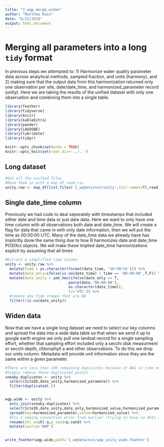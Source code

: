 ```yaml
---
title: "3_wqp_merge_widen"
author: "Matthew Ross"
date: "6/11/2018"
output: html_document
---
```




# Merging all parameters into a long `tidy` format

In previous steps we attempted to: 1) Harmonize water quality parameter data across analytical methods, sampled fraction, and units (harmony), and 2) making sure that the output data from this harmonization returned only one observation per site, date/date_time, and harmonized_parameter record (unity). Here we are taking the results of the unified dataset with only one observation and combining them into a single table. 

```r
library(feather)
library(tidyverse)
library(knitr)
library(kableExtra)
library(pander)
library(LAGOSNE)
library(lubridate)
library(tidyr)

knitr::opts_chunk$set(echo = TRUE)
knitr::opts_knit$set(root.dir='../..')
```


## Long dataset
```r
#Get all the unified files
#Read them in with a map_df read_csv
unity.raw <- map_df(list.files('1_wqdata/out/unity',full.names=T),read_feather)

```


## Single date_time column

Previously we had code to deal seperately with timestamps that included either date and time data or just date data. Here we want to only have one time column with all observations both date and date_time. We will create a flag for data that came in with only date information, then we will put the time as 00:00:00 UTC. Many of the date_time data we already have has implicitly done the same thing due to how R harmonizes date and date_time POSIXct objects. We will make these implied date_time harmonizations explicti by assuming that all times   

```r
#Extract a simplified time column
unity <- unity.raw %>%
  mutate(time = as.character(format(date_time, '%H:%M:%S'))) %>%
  mutate(date_only=ifelse(is.na(date_time) | time == '00:00:00',T,F)) %>%
  mutate(date_unity = ymd_hms(ifelse(date_only == T,
                             paste(date,'00:00:00'),
                             as.character(date_time)),
                             tz='UTC')) %>%
  #remove any time stamps that are NA
  filter(!is.na(date_unity))

```


## Widen data

Now that we have a single long dataset we need to select our key columns and spread the data into a wide data table so that when we send it up to google earth engine we only pull one landsat record for a single sampling effort, whether that sampling effort included only a secchi disk measurment or secchi depth, chlorophyll a and other observations. To do this we drop our units column. Metadata will provide unit information since they are the same within a given parameter. 


```r
#There are less than 100 remaining duplicates because of NAs in time or date propogating to this point. We will 
#Simply remove these duplicated points
sneaky.duplicates <- unity %>%
  select(SiteID,date_unity,harmonized_parameter) %>%
  filter(duplicated(.))


wqp.wide <- unity %>%
  anti_join(sneaky.duplicates) %>%
  select(SiteID,date_unity,date_only,harmonized_value,harmonized_parameter) %>%
  spread(key=harmonized_parameter,value=harmonized_value) %>%
  #fix a naming convention error from earlier (trying to have no dots in column names)
  rename(chl_a=chl.a,p_sand=p.sand) %>%
  mutate(source='WQP')
  

write_feather(wqp.wide,path='1_wqdata/out/wqp_unity_wide.feather')


```


